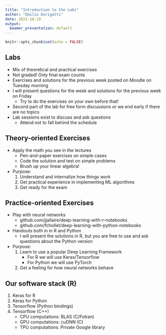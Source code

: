 ```yaml
---
title: "Introduction to the Labs"
author: "Emilio Dorigatti"
date: 2021-10-19
output:
  beamer_presentation: default
---
```


```r
knitr::opts_chunk$set(echo = FALSE)
```

## Labs

 - Mix of theoretical and practical exercises
 - Not graded! Only final exam counts
 - Exercises and solutions for the previous week posted on Moodle on Tuesday morning
 - I will present questions for the week and solutions for the previous week on Friday
    - Try to do the exercises on your own before that!
 - Second part of the lab for free form discussions or we end early if there are no topics
 - Lab sessions exist to discuss and ask questions
    - Attend not to fall behind the schedule

## Theory-oriented Exercises

 - Apply the math you see in the lectures
    - Pen-and-paper exercises on simple cases
    - Code the solution and test on simple problems
    - Brush up your linear algebra!
 - Purpose:
   1. Understand and internalize how things work
   2. Get practical experience in implementing ML algorithms
   3. Get ready for the exam

## Practice-oriented Exercises

 - Play with neural networks
   - github.com/jjallaire/deep-learning-with-r-notebooks
   - github.com/fchollet/deep-learning-with-python-notebooks
 - Handouts both in in R and Python
   - I will present the solutions in R, but you are free to use and ask questions about the Python version
 - Purpose:
   1. Learn to use a popular Deep Learning Framework
      - For R we will use Keras/Tensorflow
      - For Python we will use PyTorch
   2. Get a feeling for how neural networks behave

## Our software stack (R)

 1. Keras for R
 2. Keras for Python
 3. Tensorflow (Python bindings)
 4. Tensorflow (C++)
      - CPU computations: BLAS (C/Fotran)
      - GPU computations: cuDNN (C)
      - TPU computations: Private Google library
